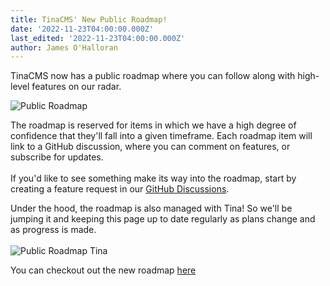 ```yaml
---
title: TinaCMS' New Public Roadmap!
date: '2022-11-23T04:00:00.000Z'
last_edited: '2022-11-23T04:00:00.000Z'
author: James O'Halloran
---
```


TinaCMS now has a public roadmap where you can follow along with high-level features on our radar.&#x20;

![Public Roadmap](https://res.cloudinary.com/forestry-demo/image/upload/v1669232450/blog-media/roadmap/Screen_Shot_2022-11-23_at_2.22.24_PM.png)

The roadmap is reserved for items in which we have a high degree of confidence that they'll fall into a given timeframe. Each roadmap item will link to a GitHub discussion, where you can comment on features, or subscribe for updates.\
\
If you'd like to see something make its way into the roadmap, start by creating a feature request in our [GitHub Discussions](https://github.com/tinacms/tinacms/discussions "GitHub Discussions").

Under the hood, the roadmap is also managed with Tina! So we'll be jumping it and keeping this page up to date regularly as plans change and as progress is made. \
\
![Public Roadmap Tina](https://res.cloudinary.com/forestry-demo/image/upload/v1669233613/blog-media/roadmap/tina-roadmap.gif)

You can checkout out the new roadmap [here](/roadmap)
